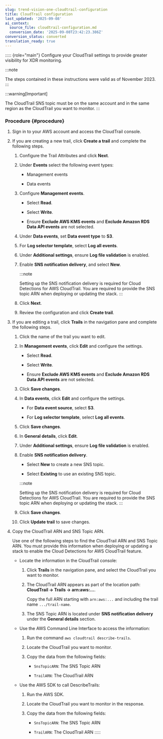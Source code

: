 ```yaml
---
slug: trend-vision-one-cloudtrail-configuration
title: CloudTrail configuration
last_updated: '2025-09-08'
ai_context:
  source_file: cloudtrail-configuration.md
  conversion_date: '2025-09-08T23:42:23.386Z'
conversion_status: converted
translation_ready: true
---
```


::::: {role="main"}
Configure your CloudTrail settings to provide greater visibility for XDR monitoring.

:::note

The steps contained in these instructions were valid as of November 2023.
:::

:::warning[Important]

The CloudTrail SNS topic must be on the same account and in the same region as the CloudTrail you want to monitor.
:::

### Procedure {#procedure}

1.  Sign in to your AWS account and access the CloudTrail console.

2.  If you are creating a new trail, click **Create a trail** and complete the following steps.

    1.  Configure the Trail Attributes and click **Next**.

    2.  Under **Events** select the following event types:

        - Management events

        - Data events

    3.  Configure **Management events**.

        - Select **Read**.

        - Select **Write**.

        - Ensure **Exclude AWS KMS events** and **Exclude Amazon RDS Data API events** are not selected.

    4.  Under **Data events**, set **Data event type** to **S3**.

    5.  For **Log selector template**, select **Log all events**.

    6.  Under **Additional settings**, ensure **Log file validation** is enabled.

    7.  Enable **SNS notification delivery**, and select **New**.

        :::note

        Setting up the SNS notification delivery is required for Cloud Detections for AWS CloudTrail. You are required to provide the SNS topic ARN when deploying or updating the stack.
        :::

    8.  Click **Next**.

    9.  Review the configuration and click **Create trail**.

3.  If you are editing a trail, click **Trails** in the navigation pane and complete the following steps.

    1.  Click the name of the trail you want to edit.

    2.  In **Management events**, click **Edit** and configure the settings.

        - Select **Read**.

        - Select **Write**.

        - Ensure **Exclude AWS KMS events** and **Exclude Amazon RDS Data API events** are not selected.

    3.  Click **Save changes**.

    4.  In **Data events**, click **Edit** and configure the settings.

        - For **Data event source**, select **S3**.

        - For **Log selector template**, select **Log all events**.

    5.  Click **Save changes**.

    6.  In **General details**, click **Edit**.

    7.  Under **Additional settings**, ensure **Log file validation** is enabled.

    8.  Enable **SNS notification delivery**.

        - Select **New** to create a new SNS topic.

        - Select **Existing** to use an existing SNS topic.

        :::note

        Setting up the SNS notification delivery is required for Cloud Detections for AWS CloudTrail. You are required to provide the SNS topic ARN when deploying or updating the stack.
        :::

    9.  Click **Save changes**.

    10. Click **Update trail** to save changes.

4.  Copy the CloudTrail ARN and SNS Topic ARN.

    Use one of the following steps to find the CloudTrail ARN and SNS Topic ARN. You must provide this information when deploying or updating a stack to enable the Cloud Detections for AWS CloudTrail feature.

    - Locate the information in the CloudTrail console:

      1.  Click **Trails** in the navigation pane, and select the CloudTrail you want to monitor.

      2.  The CloudTrail ARN appears as part of the location path: **CloudTrail → Trails → arn:aws:...**.

          Copy the full ARN starting with `arn:aws:...` and including the trail name `.../trail-name`.

      3.  The SNS Topic ARN is located under **SNS notification delivery** under the **General details** section.

    - Use the AWS Command Line Interface to access the information:

      1.  Run the command `aws cloudtrail describe-trails`.

      2.  Locate the CloudTrail you want to monitor.

      3.  Copy the data from the following fields:

          - `SnsTopicARN`: The SNS Topic ARN

          - `TrailARN`: The CloudTrail ARN

    - Use the AWS SDK to call DescribeTrails:

      1.  Run the AWS SDK.

      2.  Locate the CloudTrail you want to monitor in the response.

      3.  Copy the data from the following fields:

          - `SnsTopicARN`: The SNS Topic ARN

          - `TrailARN`: The CloudTrail ARN
:::::
